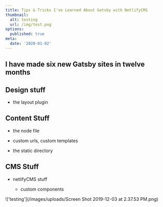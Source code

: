 ```yaml
---
title: Tips & Tricks I've Learned About Gatsby with NetlifyCMS
thumbnail:
  alt: testing
  url: /img/test.png
options:
  published: true
meta:
  date: '2020-01-02'
---
```

## I have made six new Gatsby sites in twelve months

## Design stuff

* the layout plugin

## Content Stuff

 * the node file
  * custom urls, custom templates

 * the static directory


## CMS Stuff

* netlifyCMS stuff

  * custom components

!['testing'](/images/uploads/Screen Shot 2019-12-03 at 2.37.53 PM.png)

